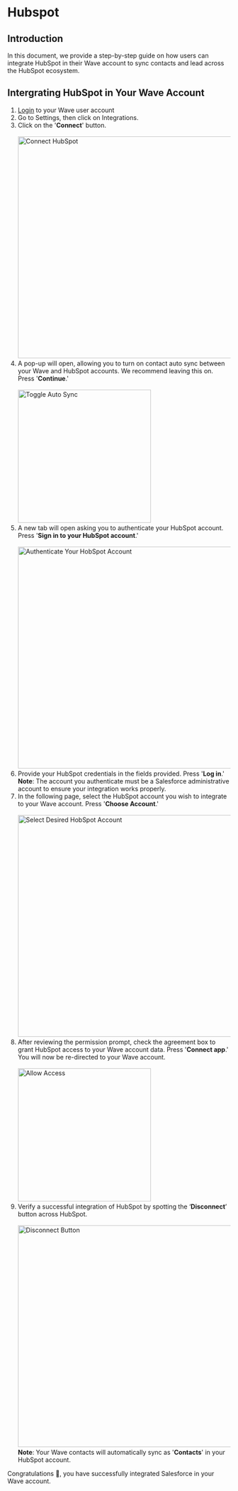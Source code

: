 
# Hubspot

## Introduction

In this document, we provide a step-by-step guide on how users can integrate HubSpot in their Wave account to sync contacts and lead across the HubSpot ecosystem.

## Intergrating HubSpot in Your Wave Account

1.  [Login](https://app.wavecnct.com/login) to your Wave user account
2.  Go to Settings, then click on Integrations.
3.  Click on the '**Connect**' button.<br /><br />
    <img src="/connect-hubspot.png" alt="Connect HubSpot" width="500px" />
    <br />
4.  A pop-up will open, allowing you to turn on contact auto sync between your Wave and HubSpot accounts. We recommend leaving this on. Press '**Continue**.'<br /><br />
    <img src="/hubspot-auto-sync-contacts.png" alt="Toggle Auto Sync" width="300px" />
    <br />
5.  A new tab will open asking you to authenticate your HubSpot account. Press '**Sign in to your HubSpot account**.'<br /><br />
    <img surc="/authenticate-hubspot.png>" alt="Authenticate Your HobSpot Account" width="500px" />
    <br />
6.  Provide your HubSpot credentials in the fields provided. Press '**Log in**.'
    <Callout type="info">
    **Note**: The account you authenticate must be a Salesforce administrative account to ensure your integration works properly.
    </Callout>
7.  In the following page, select the HubSpot account you wish to integrate to your Wave account. Press '**Choose Account**.'<br /><br />
    <img surc="/hubspot-choose-account.png>" alt="Select Desired HobSpot Account" width="500px" />
    <br /> 
8.  After reviewing the permission prompt, check the agreement box to grant HubSpot access to your Wave account data. Press '**Connect app**.' You will now be re-directed to your Wave account.<br /><br />
    <img src="/hubspot-allow-access.png" alt="Allow Access" width="300px" />
    <br />
9.  Verify a successful integration of HubSpot by spotting the ‘**Disconnect**’ button across HubSpot.<br /> <br />
    <img src="/hubspot-disconnect.png" alt="Disconnect Button" width="500px" />
    <br />
    <Callout type="info">
    **Note**: Your Wave contacts will automatically sync as '**Contacts**' in your HubSpot account.
    </Callout>

Congratulations 🎉, you have successfully integrated Salesforce in your Wave account.
